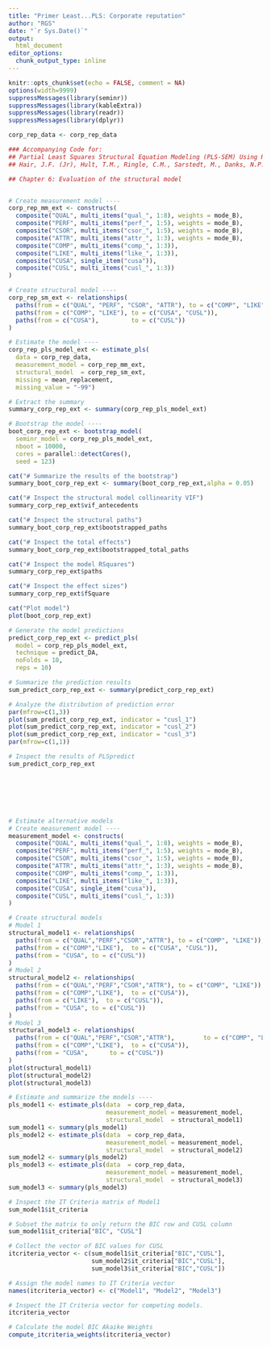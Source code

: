 ```yaml
---
title: "Primer Least...PLS: Corporate reputation"
author: "RGS"
date: "`r Sys.Date()`"
output:
  html_document
editor_options: 
  chunk_output_type: inline
---
```


<style type="text/css">
.main-container {
  max-width: 100%;
  margin-left: 10px;
  margin-right: 10px;}
</style>


```r
knitr::opts_chunk$set(echo = FALSE, comment = NA)
options(width=9999)
suppressMessages(library(seminr))
suppressMessages(library(kableExtra))
suppressMessages(library(readr))
suppressMessages(library(dplyr))

corp_rep_data <- corp_rep_data
```

```r
### Accompanying Code for:
## Partial Least Squares Structural Equation Modeling (PLS-SEM) Using R - A Workbook (2021)
## Hair, J.F. (Jr), Hult, T.M., Ringle, C.M., Sarstedt, M., Danks, N.P., and Ray, S.

## Chapter 6: Evaluation of the structural model


# Create measurement model ----
corp_rep_mm_ext <- constructs(
  composite("QUAL", multi_items("qual_", 1:8), weights = mode_B),
  composite("PERF", multi_items("perf_", 1:5), weights = mode_B),
  composite("CSOR", multi_items("csor_", 1:5), weights = mode_B),
  composite("ATTR", multi_items("attr_", 1:3), weights = mode_B),
  composite("COMP", multi_items("comp_", 1:3)),
  composite("LIKE", multi_items("like_", 1:3)),
  composite("CUSA", single_item("cusa")),
  composite("CUSL", multi_items("cusl_", 1:3))
)

# Create structural model ----
corp_rep_sm_ext <- relationships(
  paths(from = c("QUAL", "PERF", "CSOR", "ATTR"), to = c("COMP", "LIKE")),
  paths(from = c("COMP", "LIKE"), to = c("CUSA", "CUSL")),
  paths(from = c("CUSA"),         to = c("CUSL"))
)

# Estimate the model ----
corp_rep_pls_model_ext <- estimate_pls(
  data = corp_rep_data,
  measurement_model = corp_rep_mm_ext,
  structural_model  = corp_rep_sm_ext,
  missing = mean_replacement,
  missing_value = "-99")

# Extract the summary
summary_corp_rep_ext <- summary(corp_rep_pls_model_ext)

# Bootstrap the model ----
boot_corp_rep_ext <- bootstrap_model(
  seminr_model = corp_rep_pls_model_ext,
  nboot = 10000,
  cores = parallel::detectCores(),
  seed = 123)

cat("# Summarize the results of the bootstrap")
summary_boot_corp_rep_ext <- summary(boot_corp_rep_ext,alpha = 0.05)

cat("# Inspect the structural model collinearity VIF")
summary_corp_rep_ext$vif_antecedents

cat("# Inspect the structural paths")
summary_boot_corp_rep_ext$bootstrapped_paths

cat("# Inspect the total effects")
summary_boot_corp_rep_ext$bootstrapped_total_paths

cat("# Inspect the model RSquares")
summary_corp_rep_ext$paths

cat("# Inspect the effect sizes")
summary_corp_rep_ext$fSquare

cat("Plot model")
plot(boot_corp_rep_ext)

# Generate the model predictions
predict_corp_rep_ext <- predict_pls(
  model = corp_rep_pls_model_ext,
  technique = predict_DA,
  noFolds = 10,
  reps = 10)

# Summarize the prediction results
sum_predict_corp_rep_ext <- summary(predict_corp_rep_ext)

# Analyze the distribution of prediction error
par(mfrow=c(1,3))
plot(sum_predict_corp_rep_ext, indicator = "cusl_1")
plot(sum_predict_corp_rep_ext, indicator = "cusl_2")
plot(sum_predict_corp_rep_ext, indicator = "cusl_3")
par(mfrow=c(1,1))

# Inspect the results of PLSpredict
sum_predict_corp_rep_ext







# Estimate alternative models
# Create measurement model ----
measurement_model <- constructs(
  composite("QUAL", multi_items("qual_", 1:8), weights = mode_B),
  composite("PERF", multi_items("perf_", 1:5), weights = mode_B),
  composite("CSOR", multi_items("csor_", 1:5), weights = mode_B),
  composite("ATTR", multi_items("attr_", 1:3), weights = mode_B),
  composite("COMP", multi_items("comp_", 1:3)),
  composite("LIKE", multi_items("like_", 1:3)),
  composite("CUSA", single_item("cusa")),
  composite("CUSL", multi_items("cusl_", 1:3))
)

# Create structural models
# Model 1
structural_model1 <- relationships(
  paths(from = c("QUAL","PERF","CSOR","ATTR"), to = c("COMP", "LIKE")),
  paths(from = c("COMP","LIKE"),  to = c("CUSA", "CUSL")),
  paths(from = "CUSA", to = c("CUSL"))
)
# Model 2
structural_model2 <- relationships(
  paths(from = c("QUAL","PERF","CSOR","ATTR"), to = c("COMP", "LIKE")),
  paths(from = c("COMP","LIKE"),  to = c("CUSA")),
  paths(from = c("LIKE"),  to = c("CUSL")),
  paths(from = "CUSA", to = c("CUSL"))
)
# Model 3
structural_model3 <- relationships(
  paths(from = c("QUAL","PERF","CSOR","ATTR"),        to = c("COMP", "LIKE")),
  paths(from = c("COMP","LIKE"),  to = c("CUSA")),
  paths(from = "CUSA",      to = c("CUSL"))
)
plot(structural_model1)
plot(structural_model2)
plot(structural_model3)

# Estimate and summarize the models ----
pls_model1 <- estimate_pls(data  = corp_rep_data,
                           measurement_model = measurement_model,
                           structural_model  = structural_model1)
sum_model1 <- summary(pls_model1)
pls_model2 <- estimate_pls(data  = corp_rep_data,
                           measurement_model = measurement_model,
                           structural_model  = structural_model2)
sum_model2 <- summary(pls_model2)
pls_model3 <- estimate_pls(data  = corp_rep_data,
                           measurement_model = measurement_model,
                           structural_model  = structural_model3)
sum_model3 <- summary(pls_model3)

# Inspect the IT Criteria matrix of Model1
sum_model1$it_criteria

# Subset the matrix to only return the BIC row and CUSL column
sum_model1$it_criteria["BIC", "CUSL"]

# Collect the vector of BIC values for CUSL
itcriteria_vector <- c(sum_model1$it_criteria["BIC","CUSL"],
                       sum_model2$it_criteria["BIC","CUSL"],
                       sum_model3$it_criteria["BIC","CUSL"])

# Assign the model names to IT Criteria vector
names(itcriteria_vector) <- c("Model1", "Model2", "Model3")

# Inspect the IT Criteria vector for competing models.
itcriteria_vector

# Calculate the model BIC Akaike Weights
compute_itcriteria_weights(itcriteria_vector)
```
